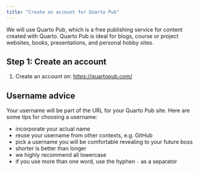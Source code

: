 ```yaml
---
title: "Create an account for Quarto Pub"
---
```


We will use Quarto Pub, which is a free publishing service for content created with Quarto. Quarto Pub is ideal for blogs, course or project websites, books, presentations, and personal hobby sites.

## Step 1: Create an account

1. Create an account on: <https://quartopub.com/>

::: {.callout-tip collapse="false"}
## Username advice

Your username will be part of the URL for your Quarto Pub site. Here are some tips for choosing a username:

- incorporate your actual name
- reuse your username from other contexts, e.g. GitHub
- pick a username you will be comfortable revealing to your future boss
- shorter is better than longer
- we highly recommend all lowercase
- if you use more than one word, use the hyphen `-` as a separator
:::




